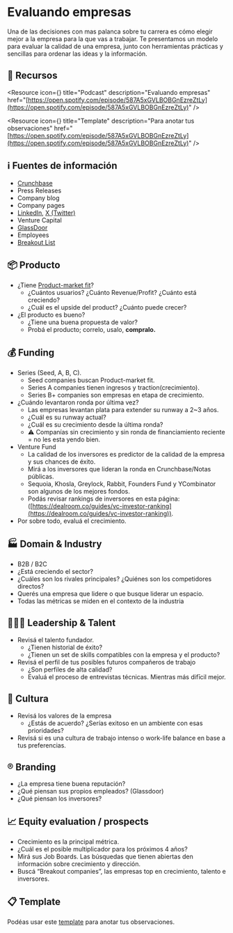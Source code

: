 
# Evaluando empresas

Una de las decisiones con mas palanca sobre tu carrera es cómo elegir mejor a la empresa para la que vas a trabajar. Te presentamos un modelo para evaluar la calidad de una empresa, junto con herramientas prácticas y sencillas para ordenar las ideas y la información.

<IREmbed src="https://www.youtube.com/embed/oTT4TlA9zqc?si=eD-52guQpNmxzBAA"/>

## 🔗 Recursos

<Resource
icon={<LinkIcon className="color-4"/>}
title="Podcast"
description="Evaluando empresas"
href="[https://open.spotify.com/episode/587A5xGVLBOBGnEzreZtLy](https://open.spotify.com/episode/587A5xGVLBOBGnEzreZtLy)"
/>

<Resource
icon={<LinkIcon className="color-4"/>}
title="Template"
description="Para anotar tus observaciones"
href="[https://open.spotify.com/episode/587A5xGVLBOBGnEzreZtLy](https://open.spotify.com/episode/587A5xGVLBOBGnEzreZtLy)"
/>

## ℹ️ Fuentes de información

- [Crunchbase](https://www.crunchbase.com/)
- Press Releases
- Company blog
- Company pages
- [LinkedIn](https://www.linkedin.com/), [X (Twitter)](https://x.com)
- Venture Capital
- [GlassDoor](https://www.glassdoor.com/)
- Employees
- [Breakout List](https://www.breakoutlist.com/)

## 📦 Producto

- ¿Tiene [Product-market fit](https://www.ycombinator.com/library/5z-the-real-product-market-fit)?
    - ¿Cuántos usuarios? ¿Cuánto Revenue/Profit? ¿Cuánto está creciendo?
    - ¿Cuál es el upside del product? ¿Cuánto puede crecer?
- ¿El producto es bueno?
    - ¿Tiene una buena propuesta de valor?
    - Probá el producto; correlo, usalo, **compralo.**
    

## 💰 Funding

- Series (Seed, A, B, C).
    - Seed companies buscan Product-market fit.
    - Series A companies tienen ingresos y traction(crecimiento).
    - Series B+ companies son empresas en etapa de crecimiento.
- ¿Cuándo levantaron ronda por última vez?
    - Las empresas levantan plata para extender su runway a 2~3 años.
    - ¿Cuál es su runway actual?
    - ¿Cuál es su crecimiento desde la última ronda?
    - ⚠️ Companías sin crecimiento y sin ronda de financiamiento reciente = no les esta yendo bien.
- Venture Fund
    - La calidad de los inversores es predictor de la calidad de la empresa y sus chances de éxito.
    - Mirá a los inversores que lideran la ronda en Crunchbase/Notas públicas.
    - Sequoia, Khosla, Greylock, Rabbit, Founders Fund y YCombinator son algunos de los mejores fondos.
    - Podás revisar rankings de inversores en esta página: ([https://dealroom.co/guides/vc-investor-ranking](https://dealroom.co/guides/vc-investor-ranking)).
- Por sobre todo, evaluá el crecimiento.

## 🏭 Domain & Industry

- B2B / B2C
- ¿Está creciendo el sector?
- ¿Cuáles son los rivales principales? ¿Quiénes son los competidores directos?
- Querés una empresa que lidere o que busque liderar un espacio.
- Todas las métricas se miden en el contexto de la industria

## 🦸🏻‍♂️ Leadership & Talent

- Revisá el talento fundador.
    - ¿Tienen historial de éxito?
    - ¿Tienen un set de skills compatibles con la empresa y el producto?
- Revisá el perfil de tus posibles futuros compañeros de trabajo
    - ¿Son perfiles de alta calidad?
    - Evaluá el proceso de entrevistas técnicas. Mientras más difīcil mejor.

## 👥 Cultura

- Revisá los valores de la empresa
    - ¿Estás de acuerdo? ¿Serías exitoso en un ambiente con esas prioridades?
- Revisá si es una cultura de trabajo intenso o work-life balance en base a tus preferencias.

## ®️ Branding

- ¿La empresa tiene buena reputación?
- ¿Qué piensan sus propios empleados? (Glassdoor)
- ¿Qué piensan los inversores?

## 📈 Equity evaluation / prospects

- Crecimiento es la principal métrica.
- ¿Cuál es el posible multiplicador para los próximos 4 años?
- Mirá sus Job Boards. Las búsquedas que tienen abiertas den información sobre crecimiento y dirección.
- Buscá “Breakout companies”, las empresas top en crecimiento, talento e inversores.

## 📋 Template

Podéas usar este [template](https://docs.google.com/spreadsheets/d/1G3a-OLJ_7VG5h1HSXxyIc0IqvDlaexCj0DLbgmjua4Q/edit?usp=sharing) para anotar tus observaciones.
